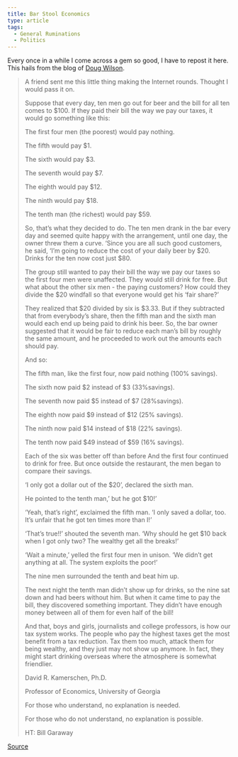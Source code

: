 ```yaml
---
title: Bar Stool Economics
type: article
tags:
  - General Ruminations
  - Politics
---
```


Every once in a while I come across a gem so good, I have to repost it here. This hails from the blog of [Doug Wilson](http://www.dougwils.com).

> A friend sent me this little thing making the Internet rounds. Thought I would pass it on.
> 
> Suppose that every day, ten men go out for beer and the bill for all ten comes to $100. If they paid their bill the way we pay our taxes, it would go something like this:
> 
> The first four men (the poorest) would pay nothing.
> 
> The fifth would pay $1.
> 
> The sixth would pay $3.
> 
> The seventh would pay $7.
> 
> The eighth would pay $12.
> 
> The ninth would pay $18.
> 
> The tenth man (the richest) would pay $59.
> 
> So, that’s what they decided to do. The ten men drank in the bar every day and seemed quite happy with the arrangement, until one day, the owner threw them a curve. ‘Since you are all such good customers, he said, ‘I’m going to reduce the cost of your daily beer by $20. Drinks for the ten now cost just $80.
> 
> The group still wanted to pay their bill the way we pay our taxes so the first four men were unaffected. They would still drink for free. But what about the other six men - the paying customers? How could they divide the $20 windfall so that everyone would get his ‘fair share?’
> 
> They realized that $20 divided by six is $3.33. But if they subtracted that from everybody’s share, then the fifth man and the sixth man would each end up being paid to drink his beer. So, the bar owner suggested that it would be fair to reduce each man’s bill by roughly the same amount, and he proceeded to work out the amounts each should pay.
> 
> And so:
> 
> The fifth man, like the first four, now paid nothing (100% savings).
> 
> The sixth now paid $2 instead of $3 (33%savings).
> 
> The seventh now paid $5 instead of $7 (28%savings).
> 
> The eighth now paid $9 instead of $12 (25% savings).
> 
> The ninth now paid $14 instead of $18 (22% savings).
> 
> The tenth now paid $49 instead of $59 (16% savings).
> 
> Each of the six was better off than before And the first four continued to drink for free. But once outside the restaurant, the men began to compare their savings.
> 
> ‘I only got a dollar out of the $20’, declared the sixth man.
> 
> He pointed to the tenth man,’ but he got $10!’
> 
> ‘Yeah, that’s right’, exclaimed the fifth man. ‘I only saved a dollar, too. It’s unfair that he got ten times more than I!’
> 
> ‘That’s true!!’ shouted the seventh man. ‘Why should he get $10 back when I got only two? The wealthy get all the breaks!’
> 
> ‘Wait a minute,’ yelled the first four men in unison. ‘We didn’t get anything at all. The system exploits the poor!’
> 
> The nine men surrounded the tenth and beat him up.
> 
> The next night the tenth man didn’t show up for drinks, so the nine sat down and had beers without him. But when it came time to pay the bill, they discovered something important. They didn’t have enough money between all of them for even half of the bill!
> 
> And that, boys and girls, journalists and college professors, is how our tax system works. The people who pay the highest taxes get the most benefit from a tax reduction. Tax them too much, attack them for being wealthy, and they just may not show up anymore. In fact, they might start drinking overseas where the atmosphere is somewhat friendlier.
> 
> David R. Kamerschen, Ph.D.
> 
> Professor of Economics, University of Georgia
> 
> For those who understand, no explanation is needed.
> 
> For those who do not understand, no explanation is possible.
> 
> HT: Bill Garaway

[Source](http://www.dougwils.com/index.asp?Action=Anchor&CategoryID=1&BlogID=5997)
